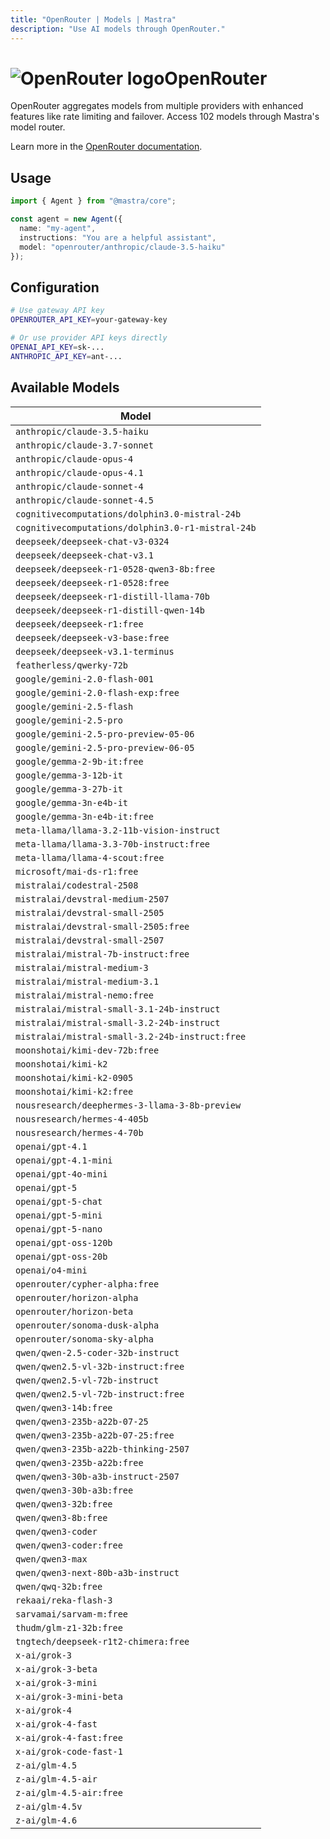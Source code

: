 ```yaml
---
title: "OpenRouter | Models | Mastra"  
description: "Use AI models through OpenRouter."
---
```


# <img src="https://models.dev/logos/openrouter.svg" alt="OpenRouter logo" className="inline w-8 h-8 mr-2 align-middle dark:invert dark:brightness-0 dark:contrast-200" />OpenRouter

OpenRouter aggregates models from multiple providers with enhanced features like rate limiting and failover. Access 102 models through Mastra's model router.

Learn more in the [OpenRouter documentation](https://openrouter.ai/models).

## Usage

```typescript
import { Agent } from "@mastra/core";

const agent = new Agent({
  name: "my-agent",
  instructions: "You are a helpful assistant",
  model: "openrouter/anthropic/claude-3.5-haiku"
});
```

## Configuration

```bash
# Use gateway API key
OPENROUTER_API_KEY=your-gateway-key

# Or use provider API keys directly  
OPENAI_API_KEY=sk-...
ANTHROPIC_API_KEY=ant-...
```


## Available Models

| Model |
|-------|
| `anthropic/claude-3.5-haiku` |
| `anthropic/claude-3.7-sonnet` |
| `anthropic/claude-opus-4` |
| `anthropic/claude-opus-4.1` |
| `anthropic/claude-sonnet-4` |
| `anthropic/claude-sonnet-4.5` |
| `cognitivecomputations/dolphin3.0-mistral-24b` |
| `cognitivecomputations/dolphin3.0-r1-mistral-24b` |
| `deepseek/deepseek-chat-v3-0324` |
| `deepseek/deepseek-chat-v3.1` |
| `deepseek/deepseek-r1-0528-qwen3-8b:free` |
| `deepseek/deepseek-r1-0528:free` |
| `deepseek/deepseek-r1-distill-llama-70b` |
| `deepseek/deepseek-r1-distill-qwen-14b` |
| `deepseek/deepseek-r1:free` |
| `deepseek/deepseek-v3-base:free` |
| `deepseek/deepseek-v3.1-terminus` |
| `featherless/qwerky-72b` |
| `google/gemini-2.0-flash-001` |
| `google/gemini-2.0-flash-exp:free` |
| `google/gemini-2.5-flash` |
| `google/gemini-2.5-pro` |
| `google/gemini-2.5-pro-preview-05-06` |
| `google/gemini-2.5-pro-preview-06-05` |
| `google/gemma-2-9b-it:free` |
| `google/gemma-3-12b-it` |
| `google/gemma-3-27b-it` |
| `google/gemma-3n-e4b-it` |
| `google/gemma-3n-e4b-it:free` |
| `meta-llama/llama-3.2-11b-vision-instruct` |
| `meta-llama/llama-3.3-70b-instruct:free` |
| `meta-llama/llama-4-scout:free` |
| `microsoft/mai-ds-r1:free` |
| `mistralai/codestral-2508` |
| `mistralai/devstral-medium-2507` |
| `mistralai/devstral-small-2505` |
| `mistralai/devstral-small-2505:free` |
| `mistralai/devstral-small-2507` |
| `mistralai/mistral-7b-instruct:free` |
| `mistralai/mistral-medium-3` |
| `mistralai/mistral-medium-3.1` |
| `mistralai/mistral-nemo:free` |
| `mistralai/mistral-small-3.1-24b-instruct` |
| `mistralai/mistral-small-3.2-24b-instruct` |
| `mistralai/mistral-small-3.2-24b-instruct:free` |
| `moonshotai/kimi-dev-72b:free` |
| `moonshotai/kimi-k2` |
| `moonshotai/kimi-k2-0905` |
| `moonshotai/kimi-k2:free` |
| `nousresearch/deephermes-3-llama-3-8b-preview` |
| `nousresearch/hermes-4-405b` |
| `nousresearch/hermes-4-70b` |
| `openai/gpt-4.1` |
| `openai/gpt-4.1-mini` |
| `openai/gpt-4o-mini` |
| `openai/gpt-5` |
| `openai/gpt-5-chat` |
| `openai/gpt-5-mini` |
| `openai/gpt-5-nano` |
| `openai/gpt-oss-120b` |
| `openai/gpt-oss-20b` |
| `openai/o4-mini` |
| `openrouter/cypher-alpha:free` |
| `openrouter/horizon-alpha` |
| `openrouter/horizon-beta` |
| `openrouter/sonoma-dusk-alpha` |
| `openrouter/sonoma-sky-alpha` |
| `qwen/qwen-2.5-coder-32b-instruct` |
| `qwen/qwen2.5-vl-32b-instruct:free` |
| `qwen/qwen2.5-vl-72b-instruct` |
| `qwen/qwen2.5-vl-72b-instruct:free` |
| `qwen/qwen3-14b:free` |
| `qwen/qwen3-235b-a22b-07-25` |
| `qwen/qwen3-235b-a22b-07-25:free` |
| `qwen/qwen3-235b-a22b-thinking-2507` |
| `qwen/qwen3-235b-a22b:free` |
| `qwen/qwen3-30b-a3b-instruct-2507` |
| `qwen/qwen3-30b-a3b:free` |
| `qwen/qwen3-32b:free` |
| `qwen/qwen3-8b:free` |
| `qwen/qwen3-coder` |
| `qwen/qwen3-coder:free` |
| `qwen/qwen3-max` |
| `qwen/qwen3-next-80b-a3b-instruct` |
| `qwen/qwq-32b:free` |
| `rekaai/reka-flash-3` |
| `sarvamai/sarvam-m:free` |
| `thudm/glm-z1-32b:free` |
| `tngtech/deepseek-r1t2-chimera:free` |
| `x-ai/grok-3` |
| `x-ai/grok-3-beta` |
| `x-ai/grok-3-mini` |
| `x-ai/grok-3-mini-beta` |
| `x-ai/grok-4` |
| `x-ai/grok-4-fast` |
| `x-ai/grok-4-fast:free` |
| `x-ai/grok-code-fast-1` |
| `z-ai/glm-4.5` |
| `z-ai/glm-4.5-air` |
| `z-ai/glm-4.5-air:free` |
| `z-ai/glm-4.5v` |
| `z-ai/glm-4.6` |

